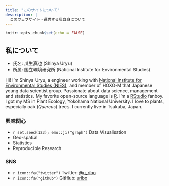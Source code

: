 ```yaml
---
title: "このサイトについて"
description: |
  このウェブサイト・運営する私自身について
---
```


```r
knitr::opts_chunk$set(echo = FALSE)
```

## 私について

- 氏名: 瓜生真也 (Shinya Uryu)
- 所属: 国立環境研究所 (National Institute for Environmental Studies)

Hi! I'm Shinya Uryu, a engineer working with [National Institute for Environmental Studies (NIES)](https://www.nies.go.jp), and member of HOXO-M that Japanese young data scientist group. Passionate about data science, management and statistics. My favorite open-source language is [R](https://www.r-project.org/). I'm a [RStudio](https://www.rstudio.com/) fanboy. I got my MS in Plant Ecology, Yokohama National University. I love to plants, especially oak (*Quercus*) trees. I currently live in Tsukuba, Japan.

### 興味関心

- `r set.seed(123); emo::ji("graph")` Data Visualisation
- Geo-spatial
- Statistics
- Reproducible Research

### SNS

- `r icon::fa("twitter")` Twitter: [@u_ribo](http://twitter.com/u_ribo)
- `r icon::fa("github")` GitHub: [uribo](http://github.com/uribo)
